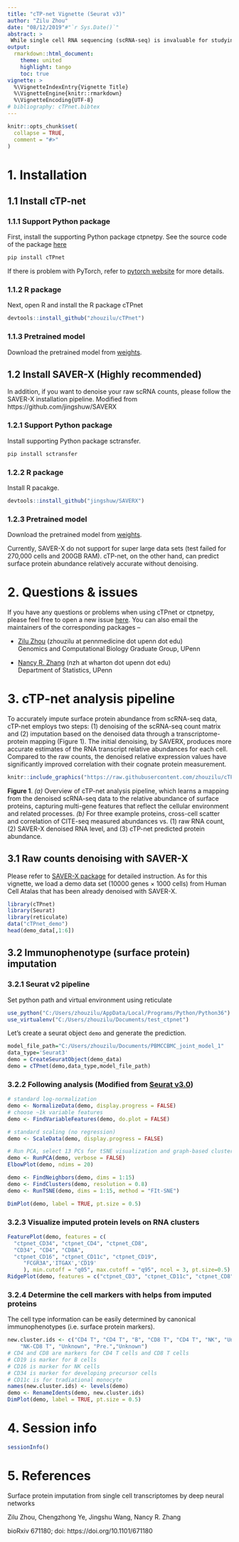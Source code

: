 ```yaml
---
title: "cTP-net Vignette (Seurat v3)"
author: "Zilu Zhou"
date: "08/12/2019"#"`r Sys.Date()`"
abstract: >
 While single cell RNA sequencing (scRNA-seq) is invaluable for studying cell populations, cell-surface proteins are often integral markers of cellular function and serve as primary targets for therapeutic intervention.  Here we propose a transfer learning framework, single *c*ell *T*ranscriptome to *P*rotein prediction with deep neural *net*work (cTP-net), to impute surface protein abundances from scRNA-seq data by learning from existing single-cell multi-omic resources. For more detail, please check our [biorixv preprint](https://www.biorxiv.org/content/10.1101/671180v1)
output: 
  rmarkdown::html_document:
    theme: united
    highlight: tango
    toc: true
vignette: >
  %\VignetteIndexEntry{Vignette Title}
  %\VignetteEngine{knitr::rmarkdown}
  %\VignetteEncoding{UTF-8}
# bibliography: cTPnet.bibtex
---
```


```r
knitr::opts_chunk$set(
  collapse = TRUE,
  comment = "#>"
)
```

# 1. Installation
## 1.1 Install cTP-net
### 1.1.1 Support Python package
First, install the supporting Python package ctpnetpy. See the source code of the package [here](http://github.com/zhouzilu/ctpnetpy)

```python
pip install cTPnet
```
If there is problem with PyTorch, refer to [pytorch website](https://pytorch.org/) for more details.

### 1.1.2 R package
Next, open R and install the R package cTPnet
```r
devtools::install_github("zhouzilu/cTPnet")
```

### 1.1.3 Pretrained model
Download the pretrained model from [weights](https://github.com/zhouzilu/ctpnetpy/tree/developing/ctpnet/weight).

## 1.2 Install SAVER-X (Highly recommended)
In addition, if you want to denoise your raw scRNA counts, please follow the SAVER-X installation pipeline. Modified from https://github.com/jingshuw/SAVERX

### 1.2.1 Support Python package
Install supporting Python package sctransfer.
```python
pip install sctransfer
```
### 1.2.2 R package
Install R pacakge.
```R
devtools::install_github("jingshuw/SAVERX")
```
### 1.2.3 Pretrained model
Download the pretrained model from [weights](https://github.com/zhouzilu/ctpnetpy/tree/developing/ctpnet/weight).


Currently, SAVER-X do not support for super large data sets (test failed for 270,000 cells and 200GB RAM). cTP-net, on the other hand, can predict surface protein abundance relatively accurate without denoising.


# 2. Questions & issues
If you have any questions or problems when using cTPnet or ctpnetpy, please feel free to open a new issue [here](https://github.com/zhouzilu/cTPnet/issues). You can also email the maintainers of the corresponding packages -- 

* [Zilu Zhou](https://statistics.wharton.upenn.edu/profile/zhouzilu/) (zhouzilu at pennmedicine dot upenn dot edu)
  <br>
  Genomics and Computational Biology Graduate Group, UPenn

* [Nancy R. Zhang](https://statistics.wharton.upenn.edu/profile/nzh/) (nzh at wharton dot upenn dot edu)
  <br>
  Department of Statistics, UPenn

# 3. cTP-net analysis pipeline

To accurately impute surface protein abundance from scRNA-seq data, cTP-net employs two steps: (1) denoising of the scRNA-seq count matrix and (2) imputation based on the denoised data through a transcriptome-protein mapping (Figure 1).  The initial denoising, by SAVERX, produces more accurate estimates of the RNA transcript relative abundances for each cell.  Compared to the raw counts, the denoised relative expression values have significantly improved correlation with their cognate protein measurement.  

```r
knitr::include_graphics("https://raw.githubusercontent.com/zhouzilu/cTPnet/master/figure/FIG_pkg.jpg")
```
  **Figure 1**. *(a)* Overview of cTP-net analysis pipeline, which learns a mapping from the denoised scRNA-seq data to the relative abundance of surface proteins, capturing multi-gene features that reflect the cellular environment and related processes. *(b)* For three example proteins, cross-cell scatter and correlation of CITE-seq measured abundances vs. (1) raw RNA count, (2) SAVER-X denoised RNA level, and (3) cTP-net predicted protein abundance.

## 3.1 Raw counts denoising with SAVER-X 
Please refer to [SAVER-X package](https://github.com/jingshuw/SAVERX) for detailed instruction. As for this vignette, we load a demo data set (10000 genes $\times$ 1000 cells) from Human Cell Atalas that has been already denoised with SAVER-X.

```r
library(cTPnet)
library(Seurat)
library(reticulate)
data("cTPnet_demo")
head(demo_data[,1:6])
```

## 3.2 Immunophenotype (surface protein) imputation
### 3.2.1 Seurat v2 pipeline

Set python path and virtual environment using reticulate
```r
use_python("C:/Users/zhouzilu/AppData/Local/Programs/Python/Python36")
use_virtualenv("C:/Users/zhouzilu/Documents/test_ctpnet")
```


Let's create a seurat object `demo` and generate the prediction.
```r
model_file_path="C:/Users/zhouzilu/Documents/PBMCCBMC_joint_model_1"
data_type='Seurat3'
demo = CreateSeuratObject(demo_data)
demo = cTPnet(demo,data_type,model_file_path)
```

### 3.2.2 Following analysis (Modified from [Seurat v3.0](https://satijalab.org/seurat/v3.0/multimodal_vignette.html))
```r
# standard log-normalization
demo <- NormalizeData(demo, display.progress = FALSE)
# choose ~1k variable features
demo <- FindVariableFeatures(demo, do.plot = FALSE)

# standard scaling (no regression)
demo <- ScaleData(demo, display.progress = FALSE)

# Run PCA, select 13 PCs for tSNE visualization and graph-based clustering
demo <- RunPCA(demo, verbose = FALSE)
ElbowPlot(demo, ndims = 20)

demo <- FindNeighbors(demo, dims = 1:15)
demo <- FindClusters(demo, resolution = 0.8)
demo <- RunTSNE(demo, dims = 1:15, method = "FIt-SNE")
```

```r
DimPlot(demo, label = TRUE, pt.size = 0.5)
```

### 3.2.3 Visualize imputed protein levels on RNA clusters
```r
FeaturePlot(demo, features = c(
  "ctpnet_CD34", "ctpnet_CD4", "ctpnet_CD8", 
  "CD34", "CD4", "CD8A",
  "ctpnet_CD16", "ctpnet_CD11c", "ctpnet_CD19", 
     "FCGR3A",'ITGAX','CD19'
     ), min.cutoff = "q05", max.cutoff = "q95", ncol = 3, pt.size=0.5)
RidgePlot(demo, features = c("ctpnet_CD3", "ctpnet_CD11c", "ctpnet_CD8", "ctpnet_CD16"), ncol = 2)
```

### 3.2.4 Determine the cell markers with helps from imputed proteins
The cell type information can be easily determined by canonical immunophenotypes (i.e. surface protein markers).
```r
new.cluster.ids <- c("CD4 T", "CD4 T", "B", "CD8 T", "CD4 T", "NK", "Unknown", "Mono", 
    "NK-CD8 T", "Unknown", "Pre.","Unknown")
# CD4 and CD8 are markers for CD4 T cells and CD8 T cells
# CD19 is marker for B cells
# CD16 is marker for NK cells
# CD34 is marker for developing precursor cells
# CD11c is for tradiational monocyte
names(new.cluster.ids) <- levels(demo)
demo <- RenameIdents(demo, new.cluster.ids)
DimPlot(demo, label = TRUE, pt.size = 0.5)
```

# 4. Session info

```r
sessionInfo()
```

# 5. References

Surface protein imputation from single cell transcriptomes by deep neural networks

Zilu Zhou, Chengzhong Ye, Jingshu Wang, Nancy R. Zhang

bioRxiv 671180; doi: https://doi.org/10.1101/671180
